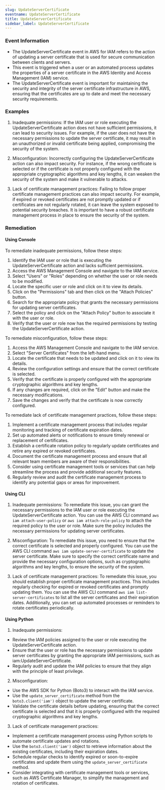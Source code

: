 ```yaml
--- 
slug: UpdateServerCertificate
eventname: UpdateServerCertificate
title: UpdateServerCertificate
sidebar_label: UpdateServerCertificate
---
```

                       
### Event Information

- The UpdateServerCertificate event in AWS for IAM refers to the action of updating a server certificate that is used for secure communication between clients and servers.
- This event is triggered when a user or an automated process updates the properties of a server certificate in the AWS Identity and Access Management (IAM) service.
- The UpdateServerCertificate event is important for maintaining the security and integrity of the server certificate infrastructure in AWS, ensuring that the certificates are up to date and meet the necessary security requirements.


### Examples

1. Inadequate permissions: If the IAM user or role executing the UpdateServerCertificate action does not have sufficient permissions, it can lead to security issues. For example, if the user does not have the necessary permissions to update the server certificate, it may result in an unauthorized or invalid certificate being applied, compromising the security of the system.

2. Misconfiguration: Incorrectly configuring the UpdateServerCertificate action can also impact security. For instance, if the wrong certificate is selected or if the certificate is not properly configured with the appropriate cryptographic algorithms and key lengths, it can weaken the security of the system and make it vulnerable to attacks.

3. Lack of certificate management practices: Failing to follow proper certificate management practices can also impact security. For example, if expired or revoked certificates are not promptly updated or if certificates are not regularly rotated, it can leave the system exposed to potential security breaches. It is important to have a robust certificate management process in place to ensure the security of the system.

### Remediation

#### Using Console

To remediate inadequate permissions, follow these steps:

1. Identify the IAM user or role that is executing the UpdateServerCertificate action and lacks sufficient permissions.
2. Access the AWS Management Console and navigate to the IAM service.
3. Select "Users" or "Roles" depending on whether the user or role needs to be modified.
4. Locate the specific user or role and click on it to view its details.
5. Click on the "Permissions" tab and then click on the "Attach Policies" button.
6. Search for the appropriate policy that grants the necessary permissions for updating server certificates.
7. Select the policy and click on the "Attach Policy" button to associate it with the user or role.
8. Verify that the user or role now has the required permissions by testing the UpdateServerCertificate action.

To remediate misconfiguration, follow these steps:

1. Access the AWS Management Console and navigate to the IAM service.
2. Select "Server Certificates" from the left-hand menu.
3. Locate the certificate that needs to be updated and click on it to view its details.
4. Review the configuration settings and ensure that the correct certificate is selected.
5. Verify that the certificate is properly configured with the appropriate cryptographic algorithms and key lengths.
6. If any changes are required, click on the "Edit" button and make the necessary modifications.
7. Save the changes and verify that the certificate is now correctly configured.

To remediate lack of certificate management practices, follow these steps:

1. Implement a certificate management process that includes regular monitoring and tracking of certificate expiration dates.
2. Set up automated alerts or notifications to ensure timely renewal or replacement of certificates.
3. Establish a certificate rotation policy to regularly update certificates and retire any expired or revoked certificates.
4. Document the certificate management process and ensure that all relevant team members are aware of their responsibilities.
5. Consider using certificate management tools or services that can help streamline the process and provide additional security features.
6. Regularly review and audit the certificate management process to identify any potential gaps or areas for improvement.

#### Using CLI

1. Inadequate permissions: To remediate this issue, you can grant the necessary permissions to the IAM user or role executing the UpdateServerCertificate action. You can use the AWS CLI command `aws iam attach-user-policy` or `aws iam attach-role-policy` to attach the required policy to the user or role. Make sure the policy includes the necessary permissions for updating server certificates.

2. Misconfiguration: To remediate this issue, you need to ensure that the correct certificate is selected and properly configured. You can use the AWS CLI command `aws iam update-server-certificate` to update the server certificate. Make sure to specify the correct certificate name and provide the necessary configuration options, such as cryptographic algorithms and key lengths, to ensure the security of the system.

3. Lack of certificate management practices: To remediate this issue, you should establish proper certificate management practices. This includes regularly checking for expired or revoked certificates and promptly updating them. You can use the AWS CLI command `aws iam list-server-certificates` to list all the server certificates and their expiration dates. Additionally, you can set up automated processes or reminders to rotate certificates periodically.

#### Using Python

1. Inadequate permissions:
- Review the IAM policies assigned to the user or role executing the UpdateServerCertificate action.
- Ensure that the user or role has the necessary permissions to update server certificates by granting the appropriate IAM permissions, such as iam:UpdateServerCertificate.
- Regularly audit and update the IAM policies to ensure that they align with the principle of least privilege.

2. Misconfiguration:
- Use the AWS SDK for Python (Boto3) to interact with the IAM service.
- Use the `update_server_certificate` method from the `boto3.client('iam')` object to update the server certificate.
- Validate the certificate details before updating, ensuring that the correct certificate is selected and that it is properly configured with the required cryptographic algorithms and key lengths.

3. Lack of certificate management practices:
- Implement a certificate management process using Python scripts to automate certificate updates and rotations.
- Use the `boto3.client('iam')` object to retrieve information about the existing certificates, including their expiration dates.
- Schedule regular checks to identify expired or soon-to-expire certificates and update them using the `update_server_certificate` method.
- Consider integrating with certificate management tools or services, such as AWS Certificate Manager, to simplify the management and rotation of certificates.


 
